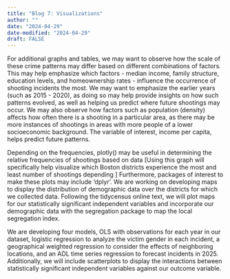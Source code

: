 ```yaml
---
title: "Blog 7: Visualizations"
author: ""
date: "2024-04-29"
date-modified: "2024-04-29"
draft: FALSE
---
```


For additional graphs and tables, we may want to observe how the scale of these crime patterns may differ based on different combinations of factors. This may help emphasize which factors - median income, family structure, education levels, and homeownership rates - influence the occurrence of shooting incidents the most. 
We may want to emphasize the earlier years (such as 2015 - 2020), as doing so may help provide insights on how such patterns evolved, as well as helping us predict where future shootings may occur. We may also observe how factors such as population (density) affects how often there is a shooting in a particular area, as there may be more instances of shootings in areas with more people of a lower socioeconomic background. The variable of interest, income per capita, helps predict future patterns.

Depending on the frequencies, plotly() may be useful in determining the relative frequencies of shootings based on data [Using this graph will specifically help visualize which Boston districts experience the most and least number of shootings depending ] Furthermore, packages of interest to make these plots may include ‘dplyr’. We are working on developing maps to display the distribution of demographic data over the districts for which we collected data. Following the tidycensus online text, we will plot maps for our statistically significant independent variables and incorporate our demographic data with the segregation package to map the local segregation index.

We are developing four models, OLS with observations for each year in our dataset, logistic regression to analyze the victim gender in each incident, a geographical weighted regression to consider the effects of neighboring locations, and an ADL time series regression to forecast incidents in 2025.  Additionally, we will include scatterplots to display the interactions between statistically significant independent variables against our outcome variable. 
